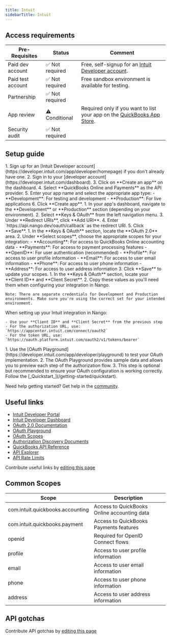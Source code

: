 ```yaml
---
title: Intuit
sidebarTitle: Intuit
---
```



<Overview />
<PreBuiltTooling />
<PreBuiltUseCases />

## Access requirements
| Pre-Requisites | Status | Comment|
| - | - | - |
| Paid dev account | ✅ Not required | Free, self-signup for an [Intuit Developer account](https://developer.intuit.com/app/developer/homepage). |
| Paid test account | ✅ Not required | Free sandbox environment is available for testing. |
| Partnership | ✅ Not required | |
| App review | ⚠️ Conditional | Required only if you want to list your app on the [QuickBooks App Store](https://apps.intuit.com/). |
| Security audit | ✅ Not required | |


## Setup guide

<Steps>
  <Step title="Create your app on the Intuit Developer Portal">
    1. Sign up for an [Intuit Developer account](https://developer.intuit.com/app/developer/homepage) if you don't already have one.
    2. Sign in to your [developer account](https://developer.intuit.com/dashboard).
    3. Click on **Create an app** on the dashboard.
    4. Select **QuickBooks Online and Payments** as the API provider.
    5. Enter your app name and select the appropriate app type:
       - **Development**: For testing and development
       - **Production**: For live applications
    6. Click **Create app**.
  </Step>
  <Step title="Configure OAuth 2.0 settings">
    1. In your app's dashboard, navigate to the **Development** or **Production** section (depending on your environment).
    2. Select **Keys & OAuth** from the left navigation menu.
    3. Under **Redirect URIs**, click **Add URI**.
    4. Enter `https://api.nango.dev/oauth/callback` as the redirect URI.
    5. Click **Save**.
  </Step>
  <Step title="Select OAuth scopes">
    1. In the **Keys & OAuth** section, locate the **OAuth 2.0** area.
    2. Under **Select scopes**, choose the appropriate scopes for your integration:
       - **Accounting**: For access to QuickBooks Online accounting data
       - **Payments**: For access to payment processing features
       - **OpenID**: For user authentication (recommended)
       - **Profile**: For access to user profile information
       - **Email**: For access to user email information
       - **Phone**: For access to user phone information
       - **Address**: For access to user address information
    3. Click **Save** to update your scopes.
  </Step>
  <Step title="Obtain your client credentials">
    1. In the **Keys & OAuth** section, locate your **Client ID** and **Client Secret**.
    2. Copy these values as you'll need them when configuring your integration in Nango.
    
    Note: There are separate credentials for Development and Production environments. Make sure you're using the correct set for your intended environment.
  </Step>
  <Step title="Configure your integration in Nango">
    When setting up your Intuit integration in Nango:
    
    - Use your **Client ID** and **Client Secret** from the previous step
    - For the authorization URL, use: `https://appcenter.intuit.com/connect/oauth2`
    - For the token URL, use: `https://oauth.platform.intuit.com/oauth2/v1/tokens/bearer`
  </Step>
  <Step title="Test the authorization flow">
    1. Use the [OAuth Playground](https://developer.intuit.com/app/developer/playground) to test your OAuth implementation.
    2. The OAuth Playground provides sample data and allows you to preview each step of the authorization flow.
    3. This step is optional but recommended to ensure your OAuth configuration is working correctly.
  </Step>
  <Step title="Next">
    Follow the [_Quickstart_](/getting-started/quickstart).
  </Step>
</Steps>

<Tip>Need help getting started? Get help in the [community](https://nango.dev/slack).</Tip>


## Useful links

-   [Intuit Developer Portal](https://developer.intuit.com/app/developer/homepage)
-   [Intuit Developer Dashboard](https://developer.intuit.com/dashboard)
-   [OAuth 2.0 Documentation](https://developer.intuit.com/app/developer/qbo/docs/develop/authentication-and-authorization/oauth-2.0)
-   [OAuth Playground](https://developer.intuit.com/app/developer/playground)
-   [OAuth Scopes](https://developer.intuit.com/app/developer/qbo/docs/learn/scopes)
-   [Authorization Discovery Documents](https://developer.intuit.com/app/developer/qbo/docs/develop/authentication-and-authorization/discovery-document)
-   [QuickBooks API Reference](https://developer.intuit.com/app/developer/qbo/docs/api/accounting/most-commonly-used/account)
-   [API Explorer](https://developer.intuit.com/app/developer/qbo/docs/api/accounting/all-entities/account)
-   [API Rate Limits](https://developer.intuit.com/app/developer/qbo/docs/develop/troubleshooting/error-handling#rate-limiting)

<Note>Contribute useful links by [editing this page](https://github.com/nangohq/nango/tree/master/docs-v2/integrations/all/intuit.mdx)</Note>

## Common Scopes

| Scope | Description |
| ----- | ----------- |
| com.intuit.quickbooks.accounting | Access to QuickBooks Online accounting data |
| com.intuit.quickbooks.payment | Access to QuickBooks Payments features |
| openid | Required for OpenID Connect flows |
| profile | Access to user profile information |
| email | Access to user email information |
| phone | Access to user phone information |
| address | Access to user address information |

## API gotchas

<Note>Contribute API gotchas by [editing this page](https://github.com/nangohq/nango/tree/master/docs-v2/integrations/all/intuit.mdx)</Note>

